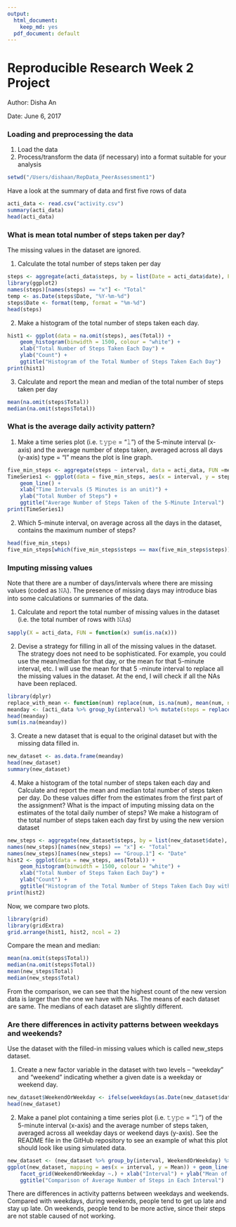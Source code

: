```yaml
---
output:
  html_document: 
    keep_md: yes
  pdf_document: default
---
```

Reproducible Research Week 2 Project
=====================================
Author: Disha An

Date: June 6, 2017

### Loading and preprocessing the data
1. Load the data
2. Process/transform the data (if necessary) into a format suitable for your analysis
```r
setwd("/Users/dishaan/RepData_PeerAssessment1")
```
Have a look at the summary of data and first five rows of data
```r
acti_data <- read.csv("activity.csv")
summary(acti_data)
head(acti_data)
```

### What is mean total number of steps taken per day?
The missing values in the dataset are ignored.

1. Calculate the total number of steps taken per day
```r
steps <- aggregate(acti_data$steps, by = list(Date = acti_data$date), FUN = sum)
library(ggplot2)
names(steps)[names(steps) == "x"] <- "Total"
temp <- as.Date(steps$Date, "%Y-%m-%d")
steps$Date <- format(temp, format = "%m-%d")
head(steps)
```

2. Make a histogram of the total number of steps taken each day.
```r
hist1 <- ggplot(data = na.omit(steps), aes(Total)) + 
    geom_histogram(binwidth = 1500, colour = "white") +
    xlab("Total Number of Steps Taken Each Day") +
    ylab("Count") +
    ggtitle("Histogram of the Total Number of Steps Taken Each Day")
print(hist1)
```

3. Calculate and report the mean and median of the total number of steps taken per day
```r
mean(na.omit(steps$Total))
median(na.omit(steps$Total))
```

### What is the average daily activity pattern?

1. Make a time series plot (i.e. 𝚝𝚢𝚙𝚎 = "𝚕") of the 5-minute interval (x-axis) and the average number of steps taken, averaged across all days (y-axis)
type = "l" means the plot is line graph.
```r
five_min_steps <- aggregate(steps ~ interval, data = acti_data, FUN =mean)
TimeSeries1 <- ggplot(data = five_min_steps, aes(x = interval, y = steps)) + 
    geom_line() +
    xlab("Time Intervals (5 Minutes is an unit)") + 
    ylab("Total Number of Steps") +
    ggtitle("Average Number of Steps Taken of the 5-Minute Interval")
print(TimeSeries1)
```

2. Which 5-minute interval, on average across all the days in the dataset, contains the maximum number of steps?
```r
head(five_min_steps)
five_min_steps[which(five_min_steps$steps == max(five_min_steps$steps)),]
```

### Imputing missing values

Note that there are a number of days/intervals where there are missing values (coded as 𝙽𝙰). The presence of missing days may introduce bias into some calculations or summaries of the data.

1. Calculate and report the total number of missing values in the dataset (i.e. the total number of rows with 𝙽𝙰s)
```r
sapply(X = acti_data, FUN = function(x) sum(is.na(x)))
```

2. Devise a strategy for filling in all of the missing values in the dataset. The strategy does not need to be sophisticated. For example, you could use the mean/median for that day, or the mean for that 5-minute interval, etc.
I will use the mean for that 5 -minute interval to replace all the missing values in the dataset. At the end, I will check if all the NAs have been replaced.
```r
library(dplyr)
replace_with_mean <- function(num) replace(num, is.na(num), mean(num, na.rm = TRUE))
meanday <- (acti_data %>% group_by(interval) %>% mutate(steps = replace_with_mean(steps)))
head(meanday)
sum(is.na(meanday))
```

3. Create a new dataset that is equal to the original dataset but with the missing data filled in.
```r
new_dataset <- as.data.frame(meanday)
head(new_dataset)
summary(new_dataset)
```

4. Make a histogram of the total number of steps taken each day and Calculate and report the mean and median total number of steps taken per day. Do these values differ from the estimates from the first part of the assignment? What is the impact of imputing missing data on the estimates of the total daily number of steps?
We make a histogram of the total number of steps taken each day first by using the new version dataset
```r
new_steps <- aggregate(new_dataset$steps, by = list(new_dataset$date), FUN = sum)
names(new_steps)[names(new_steps) == "x"] <- "Total"
names(new_steps)[names(new_steps) == "Group.1"] <- "Date"
hist2 <- ggplot(data = new_steps, aes(Total)) + 
    geom_histogram(binwidth = 1500, colour = "white") +
    xlab("Total Number of Steps Taken Each Day") +
    ylab("Count") +
    ggtitle("Histogram of the Total Number of Steps Taken Each Day with New Version Dataset")
print(hist2)
```

Now, we compare two plots.
```r
library(grid)
library(gridExtra)
grid.arrange(hist1, hist2, ncol = 2)
```

Compare the mean and median:
``` r
mean(na.omit(steps$Total))
median(na.omit(steps$Total))
mean(new_steps$Total)
median(new_steps$Total)
```

From the comparison, we can see that the highest count of the new version data is larger than the one we have with NAs. The means of each dataset are same. The medians of each dataset are slightly different.

### Are there differences in activity patterns between weekdays and weekends?
Use the dataset with the filled-in missing values which is called new_steps dataset.

1. Create a new factor variable in the dataset with two levels – “weekday” and “weekend” indicating whether a given date is a weekday or weekend day.
```r
new_dataset$WeekendOrWeekday <- ifelse(weekdays(as.Date(new_dataset$date)) %in% c("Monday", "Tuesday", "Wednesday", "Thursday", "Friday"), "Weekday", "Weekend")
head(new_dataset)
```

2. Make a panel plot containing a time series plot (i.e. 𝚝𝚢𝚙𝚎 = "𝚕") of the 5-minute interval (x-axis) and the average number of steps taken, averaged across all weekday days or weekend days (y-axis). See the README file in the GitHub repository to see an example of what this plot should look like using simulated data.
```r
new_dataset <- (new_dataset %>% group_by(interval, WeekendOrWeekday) %>% summarise(Mean = mean(steps)))
ggplot(new_dataset, mapping = aes(x = interval, y = Mean)) + geom_line() +
    facet_grid(WeekendOrWeekday ~.) + xlab("Interval") + ylab("Mean of Steps") +
    ggtitle("Comparison of Average Number of Steps in Each Interval")
```

There are differences in activity patterns between weekdays and weekends. Compared with weekdays, during weekends, people tend to get up late and stay up late. On weekends, people tend to be more active, since their steps are not stable caused of not working.
